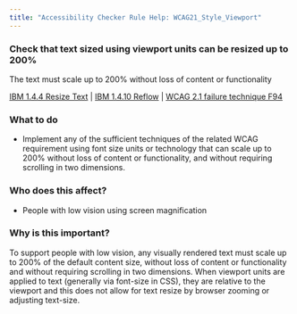 ```yaml
---
title: "Accessibility Checker Rule Help: WCAG21_Style_Viewport"
---
```


<div className="toolHelp">
<Row>
<Column colLg={11} colMd={5} colSm={4} className="toolMain">

<div id="locLevel"></div>

### Check that text sized using viewport units can be resized up to 200%
The text must scale up to 200% without loss of content or functionality

[IBM 1.4.4 Resize Text](https://www.ibm.com/able/guidelines/ci162/resize_text.html) | [IBM 1.4.10 Reflow](https://www.ibm.com/able/guidelines/ci162/reflow_71.html) | [WCAG 2.1 failure technique F94](https://www.w3.org/WAI/WCAG21/Techniques/failures/F94)

<div id="locSnippet"></div>

### What to do

* Implement any of the sufficient techniques of the related WCAG requirement using font size units or technology that can scale up to 200% without loss of content or functionality, and without requiring scrolling in two dimensions.


</Column>
<Column colLg={5} colMd={3} colSm={4} className="toolLeft">

### Who does this affect?

* People with low vision using screen magnification

### Why is this important?

To support people with low vision, any visually rendered text must scale up to 200% of the default content size, without loss of content or functionality and without requiring scrolling in two dimensions. When viewport units are applied to text (generally via font-size in CSS), they are relative to the viewport and this does not allow for text resize by browser zooming or adjusting text-size.

</Column>
</Row>
</div>
